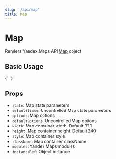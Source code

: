 ```yaml
---
slug: '/api/map'
title: Map
---
```



# Map

Renders Yandex.Maps API [Map][map] object

## Basic Usage

<Canvas>
  {`
    <YMaps>
        <Map defaultState={{ center: [55.751574, 37.573856], zoom: 9 }} />
    </YMaps>
`}
</Canvas>

## Props

- `state`: Map state parameters
- `defaultState`: Uncontrolled Map state parameters
- `options`: Map options
- `defaultOptions`: Uncontrolled Map options
- `width`: Map container width. Default 320
- `height`: Map container height. Default 240
- `style`: Map container style
- `className`: Map container className
- `modules`: Yandex Maps modules
- `instanceRef`: Object instance

[map]: https://tech.yandex.com/maps/doc/jsapi/2.1/ref/reference/Map-docpage/
